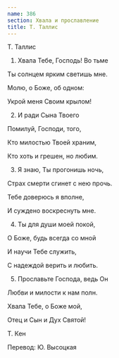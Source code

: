 ```yaml
---
name: 386
section: Хвала и прославление
title: Т. Таллис
---
```

Т. Таллис


1. Хвала Тебе, Господь! Во тьме

Ты солнцем ярким светишь мне.

Молю, о Боже, об одном:

Укрой меня Своим крылом!


2. И ради Сына Твоего

Помилуй, Господи, того,

Кто милостью Твоей храним,

Кто хоть и грешен, но любим.


3. Я знаю, Ты прогонишь ночь,

Страх смерти сгинет с нею прочь.

Тебе доверюсь я вполне,

И суждено воскреснуть мне.


4. Ты для души моей покой,

О Боже, будь всегда со мной

И научи Тебе служить,

С надеждой верить и любить.


5. Прославьте Господа, ведь Он

Любви и милости к нам полн.

Хвала Тебе, о Боже мой,

Отец и Сын и Дух Святой!


Т. Кен

Перевод: Ю. Высоцкая